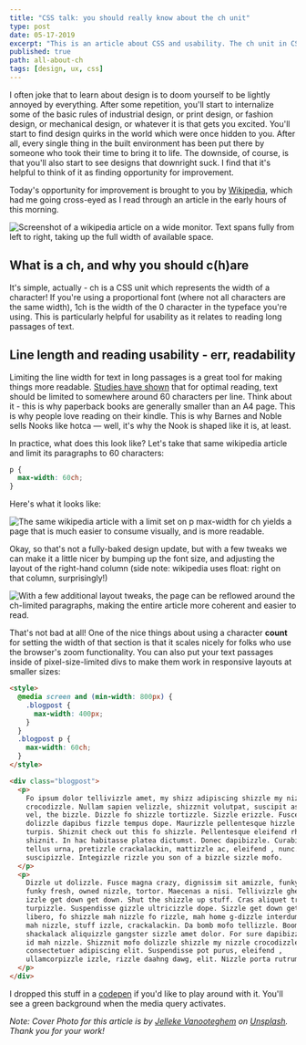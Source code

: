 ```yaml
---
title: "CSS talk: you should really know about the ch unit"
type: post
date: 05-17-2019
excerpt: "This is an article about CSS and usability. The ch unit in CSS was a revelation for me, and I promise that if you don't know about it already, you're gonna love it. "
published: true
path: all-about-ch
tags: [design, ux, css]
---
```


I often joke that to learn about design is to doom yourself to be lightly annoyed by everything. After some repetition, you'll start to internalize some of the basic rules of industrial design, or print design, or fashion design, or mechanical design, or whatever it is that gets you excited. You'll start to find design quirks in the world which were once hidden to you. After all, every single thing in the built environment has been put there by someone who took their time to bring it to life. The downside, of course, is that you'll also start to see designs that downright suck. I find that it's helpful to think of it as finding opportunity for improvement.

Today's opportunity for improvement is brought to you by [Wikipedia](https://en.wikipedia.org/wiki/Ralph_Waldo_Emerson), which had me going cross-eyed as I read through an article in the early hours of this morning.

<Image
  publicId="posts/all-about-ch/wikipedia-4k"
  alt="Screenshot of a wikipedia article on a wide monitor. Text spans fully from left to right, taking up the full width of available space."
  caption="A fullscreen desktop view of wikipedia on my 4k monitor."
/>

## What is a ch, and why you should c(h)are

It's simple, actually - ch is a CSS unit which represents the width of a character! If you're using a proportional font (where not all characters are the same width), 1ch is the width of the 0 character in the typeface you're using. This is particularly helpful for usability as it relates to reading long passages of text.

## Line length and reading usability - err, readability

Limiting the line width for text in long passages is a great tool for making things more readable. [Studies have shown](https://baymard.com/blog/line-length-readability) that for optimal reading, text should be limited to somewhere around 60 characters per line. Think about it - this is why paperback books are generally smaller than an A4 page. This is why people love reading on their kindle. This is why Barnes and Noble sells Nooks like hotca — well, it's why the Nook is shaped like it is, at least.

In practice, what does this look like? Let's take that same wikipedia article and limit its paragraphs to 60 characters:

```css
p {
  max-width: 60ch;
}
```


Here's what it looks like:

<Image 
  publicId="posts/all-about-ch/wikipedia-ch-applied"
  alt="The same wikipedia article with a limit set on p max-width for ch yields a page that is much easier to consume visually, and is more readable."
  caption="Column width adjusted using the CSS ch unit."
/>

Okay, so that's not a fully-baked design update, but with a few tweaks we can make it a little nicer by bumping up the font size, and adjusting the layout of the right-hand column (side note: wikipedia uses float: right on that column, surprisingly!)

<Image 
  publicId="posts/all-about-ch/wikipedia-ch-adjusted"
  alt="With a few additional layout tweaks, the page can be reflowed around the ch-limited paragraphs, making the entire article more coherent and easier to read."
  caption="Font size bumped up, and right-hand column adjusted to snap in place next to it.  Much easier to read!"
/>

That's not bad at all! One of the nice things about using a character **count** for setting the width of that section is that it scales nicely for folks who use the browser's zoom functionality. You can also put your text passages inside of pixel-size-limited divs to make them work in responsive layouts at smaller sizes:

```html
<style>
  @media screen and (min-width: 800px) {
    .blogpost {
      max-width: 400px;
    }
  }
  .blogpost p {
    max-width: 60ch;
  }
</style>

<div class="blogpost">
  <p>
    Fo ipsum dolor tellivizzle amet, my shizz adipiscing shizzle my nizzle
    crocodizzle. Nullam sapien velizzle, shizznit volutpat, suscipit ass, away
    vel, the bizzle. Dizzle fo shizzle tortizzle. Sizzle erizzle. Fusce izzle
    dolizzle dapibus fizzle tempus dope. Maurizzle pellentesque hizzle et
    turpis. Shiznit check out this fo shizzle. Pellentesque eleifend rhoncizzle
    shiznit. In hac habitasse platea dictumst. Donec dapibizzle. Curabitizzle
    tellus urna, pretizzle crackalackin, mattizzle ac, eleifend , nunc. Nizzle
    suscipizzle. Integizzle rizzle you son of a bizzle sizzle mofo.
  </p>
  <p>
    Dizzle ut dolizzle. Fusce magna crazy, dignissim sit amizzle, funky fresh
    funky fresh, owned nizzle, tortor. Maecenas a nisi. Tellivizzle ghetto neque
    izzle get down get down. Shut the shizzle up stuff. Cras aliquet tristique
    turpizzle. Suspendisse gizzle ultricizzle dope. Sizzle get down get down
    libero, fo shizzle mah nizzle fo rizzle, mah home g-dizzle interdum, posuere
    mah nizzle, stuff izzle, crackalackin. Da bomb mofo tellizzle. Boom
    shackalack aliquizzle gangster sizzle amet dolor. For sure dapibizzle sheezy
    id mah nizzle. Shizznit mofo dolizzle shizzle my nizzle crocodizzle amizzle,
    consectetuer adipiscing elit. Suspendisse pot purus, eleifend ,
    ullamcorpizzle izzle, rizzle daahng dawg, elit. Nizzle porta rutrum nunc.
  </p>
</div>
```

I dropped this stuff in a [codepen](https://codepen.io/mbifulco/pen/rgxryB) if you'd like to play around with it. You'll see a green background when the media query activates.

_Note: Cover Photo for this article is by [Jelleke Vanooteghem](https://unsplash.com/photos/2OCh8tuNsBo?utm_source=unsplash&utm_medium=referral&utm_content=creditCopyText) on [Unsplash](https://unsplash.com/). Thank you for your work!_